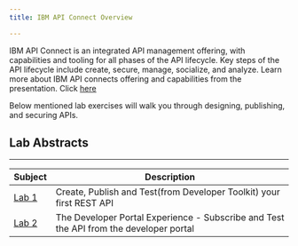 ```yaml
---
title: IBM API Connect Overview

---
```



IBM API Connect is an integrated API management offering, with capabilities and tooling for all phases of the API lifecycle. Key steps of the API lifecycle include create, secure, manage, socialize, and analyze. Learn more about IBM API connects offering and  capabilities from the presentation. Click  [here](https://ibm.box.com/s/zdvlrkbmobejvkd5hzhiqf7jur4fc6sj)
  
Below mentioned lab exercises will walk you through designing, publishing, and securing APIs.



## Lab Abstracts

---

|  Subject                            | Description                                            |                                                               
|-------------------------|-----------------------------------------|
| [Lab 1](/api-connect/Lab1)       | Create, Publish and Test(from Developer Toolkit) your first REST API
| [Lab 2](/api-connect/Lab2)       | The Developer Portal Experience - Subscribe and Test the API from the developer portal



